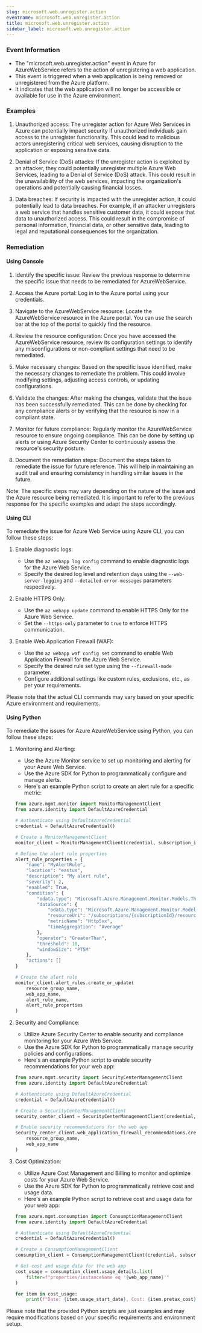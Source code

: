 ```yaml
--- 
slug: microsoft.web.unregister.action
eventname: microsoft.web.unregister.action
title: microsoft.web.unregister.action
sidebar_label: microsoft.web.unregister.action
---
```

                       
### Event Information

- The "microsoft.web.unregister.action" event in Azure for AzureWebService refers to the action of unregistering a web application.
- This event is triggered when a web application is being removed or unregistered from the Azure platform.
- It indicates that the web application will no longer be accessible or available for use in the Azure environment.


### Examples

1. Unauthorized access: The unregister action for Azure Web Services in Azure can potentially impact security if unauthorized individuals gain access to the unregister functionality. This could lead to malicious actors unregistering critical web services, causing disruption to the application or exposing sensitive data.

2. Denial of Service (DoS) attacks: If the unregister action is exploited by an attacker, they could potentially unregister multiple Azure Web Services, leading to a Denial of Service (DoS) attack. This could result in the unavailability of the web services, impacting the organization's operations and potentially causing financial losses.

3. Data breaches: If security is impacted with the unregister action, it could potentially lead to data breaches. For example, if an attacker unregisters a web service that handles sensitive customer data, it could expose that data to unauthorized access. This could result in the compromise of personal information, financial data, or other sensitive data, leading to legal and reputational consequences for the organization.

### Remediation

#### Using Console

1. Identify the specific issue: Review the previous response to determine the specific issue that needs to be remediated for AzureWebService.

2. Access the Azure portal: Log in to the Azure portal using your credentials.

3. Navigate to the AzureWebService resource: Locate the AzureWebService resource in the Azure portal. You can use the search bar at the top of the portal to quickly find the resource.

4. Review the resource configuration: Once you have accessed the AzureWebService resource, review its configuration settings to identify any misconfigurations or non-compliant settings that need to be remediated.

5. Make necessary changes: Based on the specific issue identified, make the necessary changes to remediate the problem. This could involve modifying settings, adjusting access controls, or updating configurations.

6. Validate the changes: After making the changes, validate that the issue has been successfully remediated. This can be done by checking for any compliance alerts or by verifying that the resource is now in a compliant state.

7. Monitor for future compliance: Regularly monitor the AzureWebService resource to ensure ongoing compliance. This can be done by setting up alerts or using Azure Security Center to continuously assess the resource's security posture.

8. Document the remediation steps: Document the steps taken to remediate the issue for future reference. This will help in maintaining an audit trail and ensuring consistency in handling similar issues in the future.

Note: The specific steps may vary depending on the nature of the issue and the Azure resource being remediated. It is important to refer to the previous response for the specific examples and adapt the steps accordingly.

#### Using CLI

To remediate the issue for Azure Web Service using Azure CLI, you can follow these steps:

1. Enable diagnostic logs:
   - Use the `az webapp log config` command to enable diagnostic logs for the Azure Web Service.
   - Specify the desired log level and retention days using the `--web-server-logging` and `--detailed-error-messages` parameters respectively.

2. Enable HTTPS Only:
   - Use the `az webapp update` command to enable HTTPS Only for the Azure Web Service.
   - Set the `--https-only` parameter to `true` to enforce HTTPS communication.

3. Enable Web Application Firewall (WAF):
   - Use the `az webapp waf config set` command to enable Web Application Firewall for the Azure Web Service.
   - Specify the desired rule set type using the `--firewall-mode` parameter.
   - Configure additional settings like custom rules, exclusions, etc., as per your requirements.

Please note that the actual CLI commands may vary based on your specific Azure environment and requirements.

#### Using Python

To remediate the issues for Azure AzureWebService using Python, you can follow these steps:

1. Monitoring and Alerting:
   - Use the Azure Monitor service to set up monitoring and alerting for your Azure Web Service.
   - Use the Azure SDK for Python to programmatically configure and manage alerts.
   - Here's an example Python script to create an alert rule for a specific metric:

   ```python
   from azure.mgmt.monitor import MonitorManagementClient
   from azure.identity import DefaultAzureCredential

   # Authenticate using DefaultAzureCredential
   credential = DefaultAzureCredential()

   # Create a MonitorManagementClient
   monitor_client = MonitorManagementClient(credential, subscription_id)

   # Define the alert rule properties
   alert_rule_properties = {
       "name": "MyAlertRule",
       "location": "eastus",
       "description": "My alert rule",
       "severity": 2,
       "enabled": True,
       "condition": {
           "odata.type": "Microsoft.Azure.Management.Monitor.Models.ThresholdRuleCondition",
           "dataSource": {
               "odata.type": "Microsoft.Azure.Management.Monitor.Models.RuleMetricDataSource",
               "resourceUri": "/subscriptions/{subscriptionId}/resourceGroups/{resourceGroupName}/providers/Microsoft.Web/sites/{webAppName}",
               "metricName": "Http5xx",
               "timeAggregation": "Average"
           },
           "operator": "GreaterThan",
           "threshold": 10,
           "windowSize": "PT5M"
       },
       "actions": []
   }

   # Create the alert rule
   monitor_client.alert_rules.create_or_update(
       resource_group_name,
       web_app_name,
       alert_rule_name,
       alert_rule_properties
   )
   ```

2. Security and Compliance:
   - Utilize Azure Security Center to enable security and compliance monitoring for your Azure Web Service.
   - Use the Azure SDK for Python to programmatically manage security policies and configurations.
   - Here's an example Python script to enable security recommendations for your web app:

   ```python
   from azure.mgmt.security import SecurityCenterManagementClient
   from azure.identity import DefaultAzureCredential

   # Authenticate using DefaultAzureCredential
   credential = DefaultAzureCredential()

   # Create a SecurityCenterManagementClient
   security_center_client = SecurityCenterManagementClient(credential, subscription_id)

   # Enable security recommendations for the web app
   security_center_client.web_application_firewall_recommendations.create(
       resource_group_name,
       web_app_name
   )
   ```

3. Cost Optimization:
   - Utilize Azure Cost Management and Billing to monitor and optimize costs for your Azure Web Service.
   - Use the Azure SDK for Python to programmatically retrieve cost and usage data.
   - Here's an example Python script to retrieve cost and usage data for your web app:

   ```python
   from azure.mgmt.consumption import ConsumptionManagementClient
   from azure.identity import DefaultAzureCredential

   # Authenticate using DefaultAzureCredential
   credential = DefaultAzureCredential()

   # Create a ConsumptionManagementClient
   consumption_client = ConsumptionManagementClient(credential, subscription_id)

   # Get cost and usage data for the web app
   cost_usage = consumption_client.usage_details.list(
       filter=f"properties/instanceName eq '{web_app_name}'"
   )

   for item in cost_usage:
       print(f"Date: {item.usage_start_date}, Cost: {item.pretax_cost}")
   ```

Please note that the provided Python scripts are just examples and may require modifications based on your specific requirements and environment setup.


 